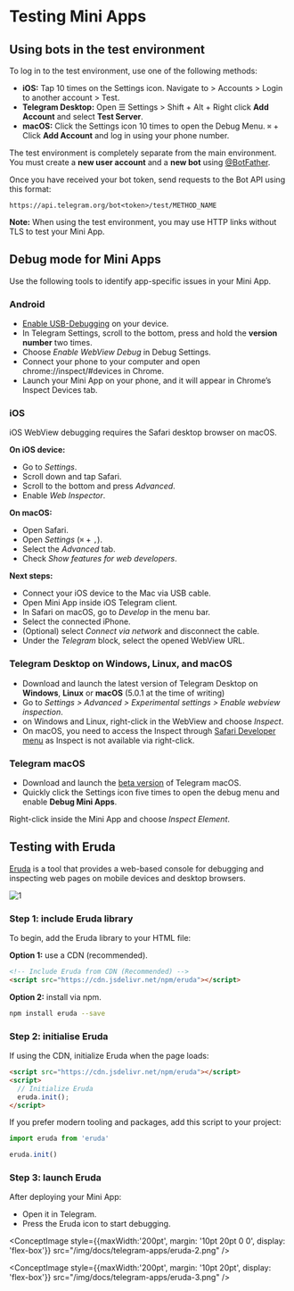 

# Testing Mini Apps

## Using bots in the test environment

To log in to the test environment, use one of the following methods:

* **iOS:** Tap 10 times on the Settings icon. Navigate to > Accounts > Login to another account > Test.
* **Telegram Desktop:** Open ☰ Settings > Shift + Alt + Right click **Add Account** and select **Test Server**.
* **macOS:** Click the Settings icon 10 times to open the Debug Menu. `⌘` + Click **Add Account** and log in using your phone number.

The test environment is completely separate from the main environment. You must create a **new user account** and a **new bot** using [@BotFather](https://t.me/BotFather).

Once you have received your bot token, send requests to the Bot API using this format:

`https://api.telegram.org/bot<token>/test/METHOD_NAME`

**Note:** When using the test environment, you may use HTTP links without TLS to test your Mini App.

## Debug mode for Mini Apps

Use the following tools to identify app-specific issues in your Mini App.

### Android

* [Enable USB-Debugging](https://developer.chrome.com/docs/devtools/remote-debugging/) on your device.
* In Telegram Settings, scroll to the bottom, press and hold the **version number** two times.
* Choose *Enable WebView Debug* in Debug Settings.
* Connect your phone to your computer and open chrome://inspect/#devices in Chrome.
* Launch your Mini App on your phone, and it will appear in Chrome’s Inspect Devices tab.

### iOS

iOS WebView debugging requires the Safari desktop browser on macOS.

**On iOS device:**

* Go to *Settings*.
* Scroll down and tap Safari.
* Scroll to the bottom and press *Advanced*.
* Enable *Web Inspector*.

**On macOS:**

* Open Safari.
* Open *Settings* (`⌘` + `,`).
* Select the *Advanced* tab.
* Check *Show features for web developers*.

**Next steps:**

* Connect your iOS device to the Mac via USB cable.
* Open Mini App inside iOS Telegram client.
* In Safari on macOS, go to *Develop* in the menu bar.
* Select the connected iPhone.
* (Optional) select *Connect via network* and disconnect the cable.
* Under the *Telegram* block, select the opened WebView URL.

### Telegram Desktop on Windows, Linux, and macOS

* Download and launch the latest version of Telegram Desktop on **Windows**, **Linux** or **macOS** (5.0.1 at the time of writing)
* Go to *Settings > Advanced > Experimental settings > Enable webview inspection*.
* on Windows and Linux, right-click in the WebView and choose *Inspect*.
* On macOS, you need to access the Inspect through [Safari Developer menu](https://support.apple.com/en-gb/guide/safari/sfri20948/mac) as Inspect is not available via right-click.

### Telegram macOS

* Download and launch the [beta version](https://telegram.org/dl/macos/beta) of Telegram macOS.
* Quickly click the Settings icon five times to open the debug menu and enable **Debug Mini Apps**.

Right-click inside the Mini App and choose *Inspect Element*.

## Testing with Eruda

[Eruda](https://github.com/liriliri/eruda) is a tool that provides a web-based console for debugging and inspecting web pages on mobile devices and desktop browsers.

![1](/img/docs/telegram-apps/eruda-1.png)

### Step 1: include Eruda library

To begin, add the Eruda library to your HTML file:

**Option 1:** use a CDN (recommended).

```html
<!-- Include Eruda from CDN (Recommended) -->
<script src="https://cdn.jsdelivr.net/npm/eruda"></script>
```

**Option 2:** install via npm.

```bash npm2yarn
npm install eruda --save
```

### Step 2: initialise Eruda

If using the CDN, initialize Eruda when the page loads:

```html
<script src="https://cdn.jsdelivr.net/npm/eruda"></script>
<script>
  // Initialize Eruda
  eruda.init();
</script>

```

If you prefer modern tooling and packages, add this script to your project:

```jsx
import eruda from 'eruda'

eruda.init()
```

### Step 3: launch Eruda

After deploying your Mini App:

* Open it in Telegram.
* Press the Eruda icon to start debugging.

<ConceptImage style={{maxWidth:'200pt', margin: '10pt 20pt 0 0', display: 'flex-box'}} src="/img/docs/telegram-apps/eruda-2.png" />

<ConceptImage style={{maxWidth:'200pt', margin: '10pt 20pt', display: 'flex-box'}} src="/img/docs/telegram-apps/eruda-3.png" />

<Feedback />
